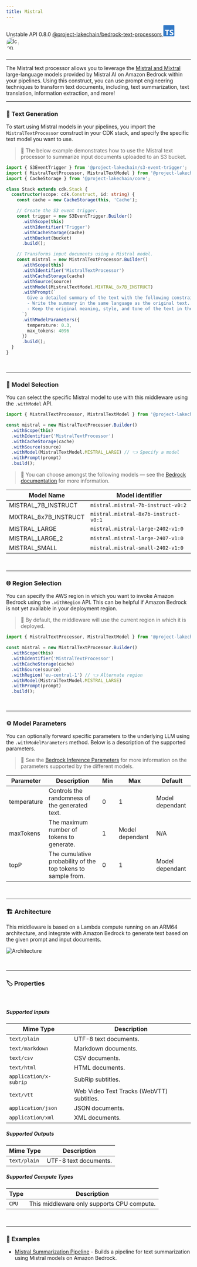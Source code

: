 ```yaml
---
title: Mistral
---
```



<span title="Label: Pro" data-view-component="true" class="Label Label--api text-uppercase">
  Unstable API
</span>
<span title="Label: Pro" data-view-component="true" class="Label Label--version text-uppercase">
  0.8.0
</span>
<span title="Label: Pro" data-view-component="true" class="Label Label--package">
  <a target="_blank" href="https://www.npmjs.com/package/@project-lakechain/bedrock-text-processors">
    @project-lakechain/bedrock-text-processors
  </a>
</span>
<span class="language-icon">
  <svg role="img" viewBox="0 0 24 24" width="30" xmlns="http://www.w3.org/2000/svg" style="fill: #3178C6;"><title>TypeScript</title><path d="M1.125 0C.502 0 0 .502 0 1.125v21.75C0 23.498.502 24 1.125 24h21.75c.623 0 1.125-.502 1.125-1.125V1.125C24 .502 23.498 0 22.875 0zm17.363 9.75c.612 0 1.154.037 1.627.111a6.38 6.38 0 0 1 1.306.34v2.458a3.95 3.95 0 0 0-.643-.361 5.093 5.093 0 0 0-.717-.26 5.453 5.453 0 0 0-1.426-.2c-.3 0-.573.028-.819.086a2.1 2.1 0 0 0-.623.242c-.17.104-.3.229-.393.374a.888.888 0 0 0-.14.49c0 .196.053.373.156.529.104.156.252.304.443.444s.423.276.696.41c.273.135.582.274.926.416.47.197.892.407 1.266.628.374.222.695.473.963.753.268.279.472.598.614.957.142.359.214.776.214 1.253 0 .657-.125 1.21-.373 1.656a3.033 3.033 0 0 1-1.012 1.085 4.38 4.38 0 0 1-1.487.596c-.566.12-1.163.18-1.79.18a9.916 9.916 0 0 1-1.84-.164 5.544 5.544 0 0 1-1.512-.493v-2.63a5.033 5.033 0 0 0 3.237 1.2c.333 0 .624-.03.872-.09.249-.06.456-.144.623-.25.166-.108.29-.234.373-.38a1.023 1.023 0 0 0-.074-1.089 2.12 2.12 0 0 0-.537-.5 5.597 5.597 0 0 0-.807-.444 27.72 27.72 0 0 0-1.007-.436c-.918-.383-1.602-.852-2.053-1.405-.45-.553-.676-1.222-.676-2.005 0-.614.123-1.141.369-1.582.246-.441.58-.804 1.004-1.089a4.494 4.494 0 0 1 1.47-.629 7.536 7.536 0 0 1 1.77-.201zm-15.113.188h9.563v2.166H9.506v9.646H6.789v-9.646H3.375z"/></svg>
</span>
<span class="language-icon" style="margin-right: 10px">
  <a target="_blank" href="https://docs.aws.amazon.com/bedrock/latest/userguide/model-parameters-mistral.html">
    <Image width="34" src={icon} alt="Icon" style="border-radius: 50%" />
  </a>
</span>
<div style="margin-top: 26px"></div>

---

The Mistral text processor allows you to leverage the [Mistral and Mixtral](https://mistral.ai/fr/technology/#models) large-language models provided by Mistral AI on Amazon Bedrock within your pipelines.
Using this construct, you can use prompt engineering techniques to transform text documents, including, text summarization, text translation, information extraction, and more!

---

### 📝 Text Generation

To start using Mistral models in your pipelines, you import the `MistralTextProcessor` construct in your CDK stack, and specify the specific text model you want to use.

> 💁 The below example demonstrates how to use the Mistral text processor to summarize input documents uploaded to an S3 bucket.

```typescript
import { S3EventTrigger } from '@project-lakechain/s3-event-trigger';
import { MistralTextProcessor, MistralTextModel } from '@project-lakechain/bedrock-text-processors';
import { CacheStorage } from '@project-lakechain/core';

class Stack extends cdk.Stack {
  constructor(scope: cdk.Construct, id: string) {
    const cache = new CacheStorage(this, 'Cache');

    // Create the S3 event trigger.
    const trigger = new S3EventTrigger.Builder()
      .withScope(this)
      .withIdentifier('Trigger')
      .withCacheStorage(cache)
      .withBucket(bucket)
      .build();

    // Transforms input documents using a Mistral model.
    const mistral = new MistralTextProcessor.Builder()
      .withScope(this)
      .withIdentifier('MistralTextProcessor')
      .withCacheStorage(cache)
      .withSource(source)
      .withModel(MistralTextModel.MIXTRAL_8x7B_INSTRUCT)
      .withPrompt(`
        Give a detailed summary of the text with the following constraints:
        - Write the summary in the same language as the original text.
        - Keep the original meaning, style, and tone of the text in the summary.
      `)
      .withModelParameters({
        temperature: 0.3,
        max_tokens: 4096
      })
      .build();
  }
}
```

<br />

---

### 🤖 Model Selection

You can select the specific Mistral model to use with this middleware using the `.withModel` API.

```typescript
import { MistralTextProcessor, MistralTextModel } from '@project-lakechain/bedrock-text-processors';

const mistral = new MistralTextProcessor.Builder()
  .withScope(this)
  .withIdentifier('MistralTextProcessor')
  .withCacheStorage(cache)
  .withSource(source)
  .withModel(MistralTextModel.MISTRAL_LARGE) // 👈 Specify a model
  .withPrompt(prompt)
  .build();
```
> 💁 You can choose amongst the following models — see the [Bedrock documentation](https://docs.aws.amazon.com/bedrock/latest/userguide/model-ids.html) for more information.

Model Name | Model identifier
---------- | ----------------
MISTRAL_7B_INSTRUCT | `mistral.mistral-7b-instruct-v0:2`
MIXTRAL_8x7B_INSTRUCT | `mistral.mixtral-8x7b-instruct-v0:1`
MISTRAL_LARGE | `mistral.mistral-large-2402-v1:0`
MISTRAL_LARGE_2 | `mistral.mistral-large-2407-v1:0`
MISTRAL_SMALL | `mistral.mistral-small-2402-v1:0`

<br />

---

### 🌐 Region Selection

You can specify the AWS region in which you want to invoke Amazon Bedrock using the `.withRegion` API. This can be helpful if Amazon Bedrock is not yet available in your deployment region.

> 💁 By default, the middleware will use the current region in which it is deployed.

```typescript
import { MistralTextProcessor, MistralTextModel } from '@project-lakechain/bedrock-text-processors';

const mistral = new MistralTextProcessor.Builder()
  .withScope(this)
  .withIdentifier('MistralTextProcessor')
  .withCacheStorage(cache)
  .withSource(source)
  .withRegion('eu-central-1') // 👈 Alternate region
  .withModel(MistralTextModel.MISTRAL_LARGE)
  .withPrompt(prompt)
  .build();
```

<br />

---

### ⚙️ Model Parameters

You can optionally forward specific parameters to the underlying LLM using the `.withModelParameters` method. Below is a description of the supported parameters.

> 💁 See the [Bedrock Inference Parameters](https://docs.aws.amazon.com/bedrock/latest/userguide/model-parameters.html) for more information on the parameters supported by the different models.

Parameter   | Description | Min | Max | Default
----------- | ----------- | --- | --- | -------
temperature | Controls the randomness of the generated text. | 0 | 1 | Model dependant
maxTokens   | The maximum number of tokens to generate. | 1 | Model dependant | N/A
topP        | The cumulative probability of the top tokens to sample from. | 0 | 1 | Model dependant

<br />

---

### 🏗️ Architecture

This middleware is based on a Lambda compute running on an ARM64 architecture, and integrate with Amazon Bedrock to generate text based on the given prompt and input documents.

![Architecture](../../../assets/bedrock-text-generators-architecture.png)

<br />

---

### 🏷️ Properties

<br />

##### Supported Inputs

|  Mime Type  | Description |
| ----------- | ----------- |
| `text/plain` | UTF-8 text documents. |
| `text/markdown` | Markdown documents. |
| `text/csv` | CSV documents. |
| `text/html` | HTML documents. |
| `application/x-subrip` | SubRip subtitles. |
| `text/vtt` | Web Video Text Tracks (WebVTT) subtitles. |
| `application/json` | JSON documents. |
| `application/xml` | XML documents. |

##### Supported Outputs

|  Mime Type  | Description |
| ----------- | ----------- |
| `text/plain` | UTF-8 text documents. |

##### Supported Compute Types

| Type  | Description |
| ----- | ----------- |
| `CPU` | This middleware only supports CPU compute. |

<br />

---

### 📖 Examples

- [Mistral Summarization Pipeline](https://github.com/awslabs/project-lakechain/tree/main/examples/simple-pipelines/summarization-pipelines/mistral-summarization-pipeline) - Builds a pipeline for text summarization using Mistral models on Amazon Bedrock.
